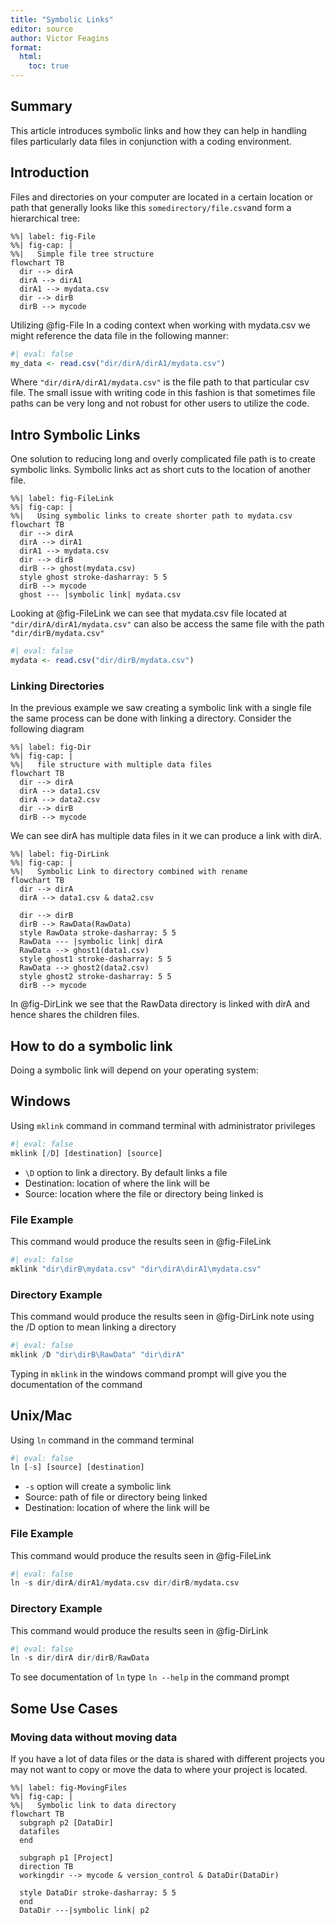```yaml
---
title: "Symbolic Links"
editor: source
author: Victor Feagins
format: 
  html:
    toc: true
---
```


## Summary

This article introduces symbolic links and how they can help in handling files particularly data files in conjunction with a coding environment.

## Introduction

Files and directories on your computer are located in a certain location or path that generally looks like this `somedirectory/file.csv`and form a hierarchical tree:
```mermaid
%%| label: fig-File
%%| fig-cap: |
%%|   Simple file tree structure
flowchart TB
  dir --> dirA
  dirA --> dirA1
  dirA1 --> mydata.csv
  dir --> dirB
  dirB --> mycode
```

Utilizing @fig-File In a coding context when working with mydata.csv we might reference the data file in the following manner:
```r
#| eval: false
my_data <- read.csv("dir/dirA/dirA1/mydata.csv")

```

Where `"dir/dirA/dirA1/mydata.csv"` is the file path to that particular csv file. The small issue with writing code in this fashion is that sometimes file paths can be very long and not robust for other users to utilize the code.

## Intro Symbolic Links

One solution to reducing long and overly complicated file path is to create symbolic links. Symbolic links act as short cuts to the location of another file.

```mermaid
%%| label: fig-FileLink
%%| fig-cap: |
%%|   Using symbolic links to create shorter path to mydata.csv
flowchart TB
  dir --> dirA
  dirA --> dirA1
  dirA1 --> mydata.csv
  dir --> dirB
  dirB --> ghost(mydata.csv)
  style ghost stroke-dasharray: 5 5
  dirB --> mycode
  ghost --- |symbolic link| mydata.csv
```

Looking at @fig-FileLink we can see that mydata.csv file located at `"dir/dirA/dirA1/mydata.csv"` can also be access the same file with the path `"dir/dirB/mydata.csv"`
```r
#| eval: false
mydata <- read.csv("dir/dirB/mydata.csv")
```


### Linking Directories
In the previous example we saw creating a symbolic link with a single file the same process can be done with linking a directory.
Consider the following diagram
```mermaid
%%| label: fig-Dir
%%| fig-cap: |
%%|   file structure with multiple data files 
flowchart TB
  dir --> dirA
  dirA --> data1.csv
  dirA --> data2.csv
  dir --> dirB
  dirB --> mycode

```

We can see dirA has multiple data files in it we can produce a link with dirA.

```mermaid
%%| label: fig-DirLink
%%| fig-cap: |
%%|   Symbolic Link to directory combined with rename 
flowchart TB
  dir --> dirA
  dirA --> data1.csv & data2.csv
  
  dir --> dirB
  dirB --> RawData(RawData)
  style RawData stroke-dasharray: 5 5
  RawData --- |symbolic link| dirA
  RawData --> ghost1(data1.csv)
  style ghost1 stroke-dasharray: 5 5
  RawData --> ghost2(data2.csv)
  style ghost2 stroke-dasharray: 5 5
  dirB --> mycode
```

In @fig-DirLink we see that the RawData directory is linked with dirA and hence shares the children files.

## How to do a symbolic link

Doing a symbolic link will depend on your operating system:

::: {.panel-tabset}
## Windows
Using `mklink` command in command terminal with administrator privileges
```r
#| eval: false
mklink [/D] [destination] [source]
```
* `\D` option to link a directory. By default links a file
* Destination: location of where the link will be
* Source: location where the file or directory being linked is


### File Example
This command would produce the results seen in @fig-FileLink
```r
#| eval: false
mklink "dir\dirB\mydata.csv" "dir\dirA\dirA1\mydata.csv"
```

### Directory Example
This command would produce the results seen in @fig-DirLink note using the /D option to mean linking a directory
```r
#| eval: false
mklink /D "dir\dirB\RawData" "dir\dirA"
```

Typing in `mklink` in the windows command prompt will give you the documentation of the command

## Unix/Mac
Using `ln` command in the command terminal
```r
#| eval: false
ln [-s] [source] [destination]
```

* `-s` option will create a symbolic link
* Source: path of file or directory being linked
* Destination: location of where the link will be


### File Example
This command would produce the results seen in @fig-FileLink
```r
#| eval: false
ln -s dir/dirA/dirA1/mydata.csv dir/dirB/mydata.csv
```

### Directory Example
This command would produce the results seen in @fig-DirLink
```r
#| eval: false
ln -s dir/dirA dir/dirB/RawData 
```

To see documentation of `ln` type `ln --help` in the command prompt
:::

## Some Use Cases
### Moving data without moving data
If you have a lot of data files or the data is shared with different projects you may not want to copy or move the data to where your project is located.

```mermaid
%%| label: fig-MovingFiles
%%| fig-cap: |
%%|   Symbolic link to data directory
flowchart TB
  subgraph p2 [DataDir]
  datafiles
  end
 
  subgraph p1 [Project]
  direction TB
  workingdir --> mycode & version_control & DataDir(DataDir)
  
  style DataDir stroke-dasharray: 5 5
  end
  DataDir ---|symbolic link| p2
```




